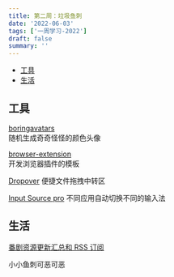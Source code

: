 ```yaml
---
title: 第二周：垃圾鱼刺
date: '2022-06-03'
tags: ['一周学习-2022']
draft: false
summary: ''
---
```


- [工具](#工具)
- [生活](#生活)

## 工具

[boringavatars](https://boringavatars.com/)  
随机生成奇奇怪怪的颜色头像

[browser-extension](https://github.com/Debdut/browser-extension)  
开发浏览器插件的模板

[Dropover](https://apps.apple.com/cn/app/dropover/id1355679052?mt=12)
便捷文件拖拽中转区

[Input Source pro](https://inputsource.pro/zh-CN?utm_source=appinn.com)
不同应用自动切换不同的输入法

## 生活

[番剧资源更新汇总和 RSS 订阅](https://mikanani.me/)

小小鱼刺可恶可恶
